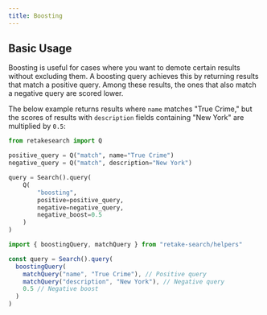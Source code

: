 ```yaml
---
title: Boosting
---
```


## Basic Usage

Boosting is useful for cases where you want to demote certain results without excluding them. A boosting query
achieves this by returning results that match a positive query. Among these results, the ones that also match a
negative query are scored lower.

The below example returns results where `name` matches "True Crime," but the scores of results with `description` fields containing
"New York" are multiplied by `0.5`:

<CodeGroup>

```python Python
from retakesearch import Q

positive_query = Q("match", name="True Crime")
negative_query = Q("match", description="New York")

query = Search().query(
    Q(
        "boosting",
        positive=positive_query,
        negative=negative_query,
        negative_boost=0.5
    )
)
```

```typescript Typescript
import { boostingQuery, matchQuery } from "retake-search/helpers"

const query = Search().query(
  boostingQuery(
    matchQuery("name", "True Crime"), // Positive query
    matchQuery("description", "New York"), // Negative query
    0.5 // Negative boost
  )
)
```

</CodeGroup>
